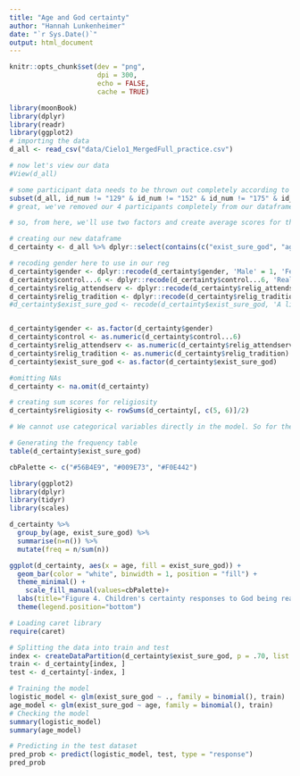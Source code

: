 ```yaml
---
title: "Age and God certainty"
author: "Hannah Lunkenheimer"
date: "`r Sys.Date()`"
output: html_document
---
```


```r

knitr::opts_chunk$set(dev = "png",
                      dpi = 300,
                      echo = FALSE,
                      cache = TRUE)

library(moonBook)
library(dplyr)
library(readr)
library(ggplot2)
# importing the data
d_all <- read_csv("data/Cielo1_MergedFull_practice.csv")

# now let's view our data
#View(d_all)

# some participant data needs to be thrown out completely according to the red rows in our CSV file, so let's remove those participants completely here (ID 129, 152, 175, and 277)
subset(d_all, id_num != "129" & id_num != "152" & id_num != "175" & id_num != "277")
# great, we've removed our 4 participants completely from our dataframe d_all and now have all of the participants we can use for analyses

```

```r
# so, from here, we'll use two factors and create average scores for them

# creating our new dataframe
d_certainty <- d_all %>% dplyr::select(contains(c("exist_sure_god", "age", "gender", "control...6", "relig_attendserv", "relig_tradition")))

# recoding gender here to use in our reg
d_certainty$gender <- dplyr::recode(d_certainty$gender, 'Male' = 1, 'Female'=2)
d_certainty$control...6 <- dplyr::recode(d_certainty$control...6, 'Really Disagree' = 6, 'Disagree'=5, 'Kind of Disagree' = 4, 'Kind of Agree' = 3, 'Agree' = 2, 'Really Agree' = 1)
d_certainty$relig_attendserv <- dplyr::recode(d_certainty$relig_attendserv, 'Never' = 1, 'Less than once a year'=2, 'A few times a year' = 3, 'A few times a month' = 4, 'A few times a week' = 5, 'Daily' = 6)
d_certainty$relig_tradition <- dplyr::recode(d_certainty$relig_tradition, 'Not at all important' = 1, 'Minimally important'=2, 'Moderately important' = 3, 'Very important' = 4)
#d_certainty$exist_sure_god <- recode(d_certainty$exist_sure_god, 'A little sure' = 1, 'Very sure' = 2)


d_certainty$gender <- as.factor(d_certainty$gender)
d_certainty$control <- as.numeric(d_certainty$control...6)
d_certainty$relig_attendserv <- as.numeric(d_certainty$relig_attendserv)
d_certainty$relig_tradition <- as.numeric(d_certainty$relig_tradition)
d_certainty$exist_sure_god <- as.factor(d_certainty$exist_sure_god)

#omitting NAs
d_certainty <- na.omit(d_certainty)

# creating sum scores for religiosity
d_certainty$religiosity <- rowSums(d_certainty[, c(5, 6)]/2)

```

```r
# We cannot use categorical variables directly in the model. So for these variables, we need to create dummy variables. A dummy variable takes the value of 0 or 1 to indicate the absence or presence of a particular level. In our example, the function will automatically create dummy variables

# Generating the frequency table
table(d_certainty$exist_sure_god)

cbPalette <- c("#56B4E9", "#009E73", "#F0E442")

library(ggplot2)
library(dplyr)
library(tidyr)
library(scales)

d_certainty %>%
  group_by(age, exist_sure_god) %>%
  summarise(n=n()) %>%
  mutate(freq = n/sum(n))

ggplot(d_certainty, aes(x = age, fill = exist_sure_god)) +
  geom_bar(color = "white", binwidth = 1, position = "fill") +
  theme_minimal() +
    scale_fill_manual(values=cbPalette)+
  labs(title="Figure 4. Children's certainty responses to God being real", x = "Age", y = "Proportion", fill = "Certainty")+
  theme(legend.position="bottom")

```

```r
# Loading caret library
require(caret)

# Splitting the data into train and test
index <- createDataPartition(d_certainty$exist_sure_god, p = .70, list = FALSE)
train <- d_certainty[index, ]
test <- d_certainty[-index, ]

# Training the model
logistic_model <- glm(exist_sure_god ~ ., family = binomial(), train)
age_model <- glm(exist_sure_god ~ age, family = binomial(), train)
# Checking the model
summary(logistic_model)
summary(age_model)

# Predicting in the test dataset
pred_prob <- predict(logistic_model, test, type = "response")
pred_prob
```
